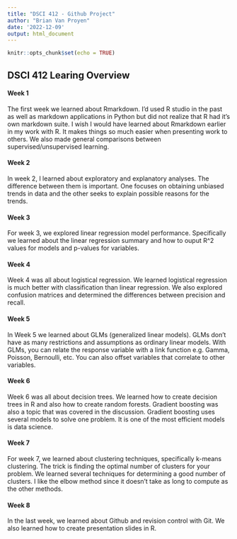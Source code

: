 ---
title: "DSCI 412 - Github Project"
author: "Brian Van Proyen"
date: '2022-12-09'
output: html_document
---

```{r setup, include=FALSE}
knitr::opts_chunk$set(echo = TRUE)
```

## DSCI 412 Learing Overview

#### Week 1

The first week we learned about Rmarkdown. I'd used R studio in the past as well as markdown applications in Python but did not realize that R had it's own markdown suite. I wish I would have learned about Rmarkdown earlier in my work with R. It makes things so much easier when presenting work to others. We also made general comparisons between supervised/unsupervised learning.
\  

#### Week 2

In week 2, I learned about exploratory and explanatory analyses. The difference between them is important. One focuses on obtaining unbiased trends in data and the other seeks to explain possible reasons for the trends.
\  

#### Week 3

For week 3, we explored linear regression model performance. Specifically we learned about the linear regression summary and how to ouput R^2 values for models and p-values for variables.
\  

#### Week 4

Week 4 was all about logistical regression. We learned logistical regression is much better with classification than linear regression. We also explored confusion matrices and determined the differences between precision and recall.
\

#### Week 5

In Week 5 we learned about GLMs (generalized linear models). GLMs don't have as many restrictions and assumptions as ordinary linear models. With GLMs, you can relate the response variable with a link function e.g. Gamma, Poisson, Bernoulli, etc. You can also offset variables that correlate to other variables.
\  

#### Week 6

Week 6 was all about decision trees. We learned how to create decision trees in R and also how to create random forests. Gradient boosting was also a topic that was covered in the discussion. Gradient boosting uses several models to solve one problem. It is one of the most efficient models is data science.
\  

#### Week 7

For week 7, we learned about clustering techniques, specifically k-means clustering. The trick is finding the optimal number of clusters for your problem. We learned several techniques for determining a good number of clusters. I like the elbow method since it doesn't take as long to compute as the other methods.


#### Week 8

In the last week, we learned about Github and revision control with Git. We also learned how to create presentation slides in R.
